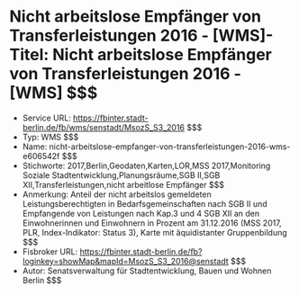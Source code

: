 # Nicht arbeitslose Empfänger von Transferleistungen 2016 - [WMS]- Titel: Nicht arbeitslose Empfänger von Transferleistungen 2016 - [WMS] $$$
- Service URL: https://fbinter.stadt-berlin.de/fb/wms/senstadt/MsozS_S3_2016 $$$
- Typ: WMS $$$
- Name: nicht-arbeitslose-empfanger-von-transferleistungen-2016-wms-e606542f $$$
- Stichworte: 2017,Berlin,Geodaten,Karten,LOR,MSS 2017,Monitoring Soziale Stadtentwicklung,Planungsräume,SGB II,SGB XII,Transferleistungen,nicht arbeitlose Empfänger $$$
- Anmerkung: Anteil der nicht arbeitslos gemeldeten Leistungsberechtigten in Bedarfsgemeinschaften nach SGB II und Empfangende von Leistungen nach Kap.3 und 4 SGB XII an den Einwohnerinnen und Einwohnern in Prozent am 31.12.2016 (MSS 2017, PLR, Index-Indikator: Status 3), Karte mit äquidistanter Gruppenbildung $$$
- Fisbroker URL: https://fbinter.stadt-berlin.de/fb?loginkey=showMap&mapId=MsozS_S3_2016@senstadt $$$
- Autor: Senatsverwaltung für Stadtentwicklung, Bauen und Wohnen Berlin $$$
